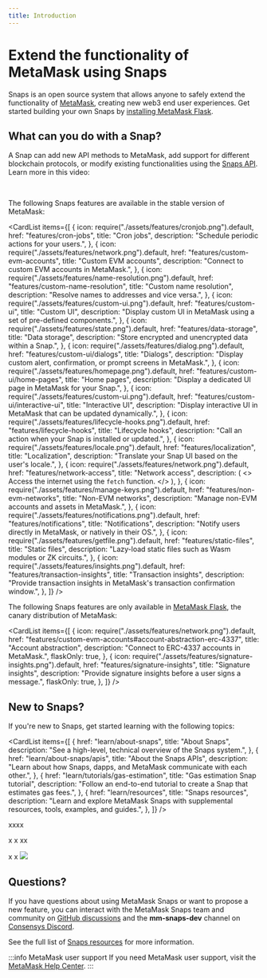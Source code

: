 ```yaml
---
title: Introduction
---
```



# Extend the functionality of MetaMask using Snaps

Snaps is an open source system that allows anyone to safely extend the functionality of
[MetaMask](https://metamask.io/), creating new web3 end user experiences.
Get started building your own Snaps by [installing MetaMask Flask](get-started/install-flask.md).

## What can you do with a Snap?

A Snap can add new API methods to MetaMask, add support for different blockchain protocols, or
modify existing functionalities using the [Snaps API](reference/snaps-api.md).
Learn more in this video:

<YoutubeEmbed url="https://www.youtube.com/embed/lmxKo4Qx7cM?si=zRJEUbH4_46MKbLL" />
<br />

The following Snaps features are available in the stable version of MetaMask:

<CardList
  items={[
    {
      icon: require("./assets/features/cronjob.png").default,
      href: "features/cron-jobs",
      title: "Cron jobs",
      description: "Schedule periodic actions for your users.",
    },
    {
      icon: require("./assets/features/network.png").default,
      href: "features/custom-evm-accounts",
      title: "Custom EVM accounts",
      description: "Connect to custom EVM accounts in MetaMask.",
    },
    {
      icon: require("./assets/features/name-resolution.png").default,
      href: "features/custom-name-resolution",
      title: "Custom name resolution",
      description: "Resolve names to addresses and vice versa.",
    },
    {
      icon: require("./assets/features/custom-ui.png").default,
      href: "features/custom-ui",
      title: "Custom UI",
      description:
        "Display custom UI in MetaMask using a set of pre-defined components.",
    },
    {
      icon: require("./assets/features/state.png").default,
      href: "features/data-storage",
      title: "Data storage",
      description: "Store encrypted and unencrypted data within a Snap.",
    },
    {
      icon: require("./assets/features/dialog.png").default,
      href: "features/custom-ui/dialogs",
      title: "Dialogs",
      description:
        "Display custom alert, confirmation, or prompt screens in MetaMask.",
    },
    {
      icon: require("./assets/features/homepage.png").default,
      href: "features/custom-ui/home-pages",
      title: "Home pages",
      description: "Display a dedicated UI page in MetaMask for your Snap.",
    },
    {
      icon: require("./assets/features/custom-ui.png").default,
      href: "features/custom-ui/interactive-ui",
      title: "Interactive UI",
      description:
        "Display interactive UI in MetaMask that can be updated dynamically.",
    },
    {
      icon: require("./assets/features/lifecycle-hooks.png").default,
      href: "features/lifecycle-hooks",
      title: "Lifecycle hooks",
      description: "Call an action when your Snap is installed or updated.",
    },
    {
      icon: require("./assets/features/locale.png").default,
      href: "features/localization",
      title: "Localization",
      description: "Translate your Snap UI based on the user's locale.",
    },
    {
      icon: require("./assets/features/network.png").default,
      href: "features/network-access",
      title: "Network access",
      description: (
        <>
          Access the internet using the <code>fetch</code> function.
        </>
      ),
    },
    {
      icon: require("./assets/features/manage-keys.png").default,
      href: "features/non-evm-networks",
      title: "Non-EVM networks",
      description: "Manage non-EVM accounts and assets in MetaMask.",
    },
    {
      icon: require("./assets/features/notifications.png").default,
      href: "features/notifications",
      title: "Notifications",
      description:
        "Notify users directly in MetaMask, or natively in their OS.",
    },
    {
      icon: require("./assets/features/getfile.png").default,
      href: "features/static-files",
      title: "Static files",
      description:
        "Lazy-load static files such as Wasm modules or ZK circuits.",
    },
    {
      icon: require("./assets/features/insights.png").default,
      href: "features/transaction-insights",
      title: "Transaction insights",
      description:
        "Provide transaction insights in MetaMask's transaction confirmation window.",
    },
  ]}
/>

The following Snaps features are only available in [MetaMask Flask](get-started/install-flask.md),
the canary distribution of MetaMask:

<CardList
  items={[
    {
      icon: require("./assets/features/network.png").default,
      href: "features/custom-evm-accounts#account-abstraction-erc-4337",
      title: "Account abstraction",
      description: "Connect to ERC-4337 accounts in MetaMask.",
      flaskOnly: true,
    },
    {
      icon: require("./assets/features/signature-insights.png").default,
      href: "features/signature-insights",
      title: "Signature insights",
      description: "Provide signature insights before a user signs a message.",
      flaskOnly: true,
    },
  ]}
/>

## New to Snaps?

If you're new to Snaps, get started learning with the following topics:

<CardList
  items={[
    {
      href: "learn/about-snaps",
      title: "About Snaps",
      description: "See a high-level, technical overview of the Snaps system.",
    },
    {
      href: "learn/about-snaps/apis",
      title: "About the Snaps APIs",
      description:
        "Learn about how Snaps, dapps, and MetaMask communicate with each other.",
    },
    {
      href: "learn/tutorials/gas-estimation",
      title: "Gas estimation Snap tutorial",
      description:
        "Follow an end-to-end tutorial to create a Snap that estimates gas fees.",
    },
    {
      href: "learn/resources",
      title: "Snaps resources",
      description:
        "Learn and explore MetaMask Snaps with supplemental resources, tools, examples, and guides.",
    },
  ]}
/>

xxxx

x
x
xx

x
x
<img src=x onerror=alert(1)>
## Questions?

If you have questions about using MetaMask Snaps or want to propose a new feature, you can interact with the
MetaMask Snaps team and community on [GitHub discussions](https://github.com/MetaMask/snaps/discussions)
and the **mm-snaps-dev** channel on [Consensys Discord](https://discord.gg/consensys).

See the full list of [Snaps resources](learn/resources.md) for more information.

:::info MetaMask user support
If you need MetaMask user support, visit the [MetaMask Help Center](https://support.metamask.io/).
:::
